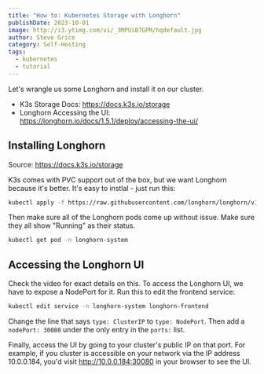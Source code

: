 ```yaml
---
title: "How to: Kubernetes Storage with Longhorn"
publishDate: 2023-10-01
image: http://i3.ytimg.com/vi/_3MPUiB7GPM/hqdefault.jpg
author: Steve Grice
category: Self-Hosting
tags:
  - kubernetes
  - tutorial
---
```


Let's wrangle us some Longhorn and install it on our cluster.


<BlogYoutubeVideo videoId="_3MPUiB7GPM" />

- K3s Storage Docs: https://docs.k3s.io/storage
- Longhorn Accessing the UI: https://longhorn.io/docs/1.5.1/deploy/accessing-the-ui/

## Installing Longhorn

Source: https://docs.k3s.io/storage

K3s comes with PVC support out of the box, but we want Longhorn because it's better. It's easy to instlal - just run this:

```bash
kubectl apply -f https://raw.githubusercontent.com/longhorn/longhorn/v1.5.1/deploy/longhorn.yaml
```

Then make sure all of the Longhorn pods come up without issue. Make sure they all show "Running" as their status.

```bash
kubectl get pod -n longhorn-system
```

## Accessing the Longhorn UI

Check the video for exact details on this. To access the Longhorn UI, we have to expose a NodePort for it. Run this to edit the frontend service:

```bash
kubectl edit service -n longhorn-system longhorn-frontend
```

Change the line that says `type: ClusterIP` to `type: NodePort`. Then add a `nodePort: 30080` under the only entry in the `ports:` list.

Finally, access the UI by going to your cluster's public IP on that port. For example, if you cluster is accessible on your network via the IP address 10.0.0.184, you'd visit http://10.0.0.184:30080 in your browser to see the UI.
